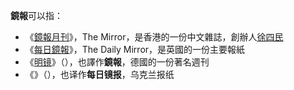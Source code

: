 '''鏡報'''可以指：

* 《[[鏡報月刊|鏡報月刊]]》，The Mirror，是香港的一份中文雜誌，創辦人[[徐四民|徐四民]]
* 《[[每日鏡報|每日鏡報]]》，The Daily Mirror，是英國的一份主要報紙
* 《[[明镜|明镜]]》（{{lang-de|Der Spiegel}}），也譯作'''鏡報'''，德國的一份著名週刊
* 《{{tsl|en|Dzerkalo Tyzhnia|镜报 (乌克兰)|镜报}}》（{{lang-uk|Дзеркало тижня|translit=Dzerkalo Tyzhnia}}），也译作'''每日镜报'''，乌克兰报纸

{{disambig|M|Cat=二字消歧義}}